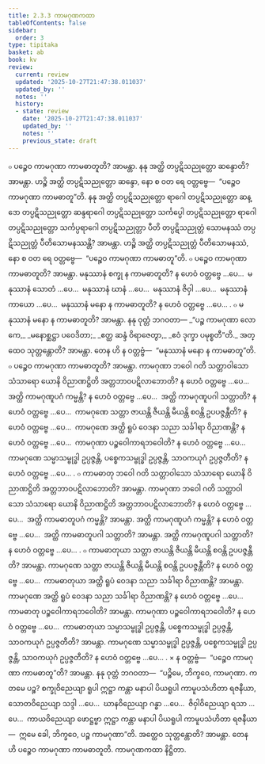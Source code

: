 ```yaml
---
title: 2.3.3 ကာမဂုဏကထာ
tableOfContents: false
sidebar:
  order: 3
type: tipitaka
basket: ab
book: kv
review:
  current: review
  updated: '2025-10-27T21:47:38.011037'
  updated_by: ''
  notes: ''
  history:
  - state: review
    date: '2025-10-27T21:47:38.011037'
    updated_by: ''
    notes: ''
    previous_state: draft
---
```



<ReviewStatus review={frontmatter.review} showDetails={true} />

<HypothesisAnnotation frontmatter={frontmatter} />

<DynamicBreadcrumb />

<Division number="510" book="kv" e="ch" v="32" p="272">

<Paragraph number="1738" book="kv">
๐ ပဉ္စေဝ ကာမဂုဏာ ကာမဓာတူတိ? အာမန္တာ. နနု အတ္ထိ တပ္ပဋိသညုတ္တော ဆန္ဒောတိ? အာမန္တာ. ဟဉ္စိ အတ္ထိ တပ္ပဋိသညုတ္တော ဆန္ဒော, နော စ ဝတ ရေ ဝတ္တဗ္ဗေ—  “ပဉ္စေဝ ကာမဂုဏာ ကာမဓာတူ”တိ. နနု အတ္ထိ တပ္ပဋိသညုတ္တော ရာဂေါ တပ္ပဋိသညုတ္တော ဆန္ဒော တပ္ပဋိသညုတ္တော ဆန္ဒရာဂေါ တပ္ပဋိသညုတ္တော သင်္ကပ္ပေါ တပ္ပဋိသညုတ္တော ရာဂေါ တပ္ပဋိသညုတ္တော သင်္ကပ္ပရာဂေါ တပ္ပဋိသညုတ္တာ ပီတိ တပ္ပဋိသညုတ္တံ သောမနဿံ တပ္ပဋိသညုတ္တံ ပီတိသောမနဿန္တိ? အာမန္တာ. ဟဉ္စိ အတ္ထိ တပ္ပဋိသညုတ္တံ ပီတိသောမနဿံ, နော စ ဝတ ရေ ဝတ္တဗ္ဗေ—  “ပဉ္စေဝ ကာမဂုဏာ ကာမဓာတူ”တိ.
</Paragraph>

<Paragraph number="1739" book="kv">
๐ ပဉ္စေဝ ကာမဂုဏာ ကာမဓာတူတိ? အာမန္တာ. မနုဿာနံ စက္ခု န ကာမဓာတူတိ? န ဟေဝံ ဝတ္တဗ္ဗေ …ပေ…  မနုဿာနံ သောတံ …ပေ…  မနုဿာနံ ဃာနံ …ပေ…  မနုဿာနံ ဇိဝှါ …ပေ…  မနုဿာနံ ကာယော …ပေ…  မနုဿာနံ မနော န ကာမဓာတူတိ? န ဟေဝံ ဝတ္တဗ္ဗေ …ပေ… .
</Paragraph>

<Paragraph number="1740" book="kv">
๐ မနုဿာနံ မနော န ကာမဓာတူတိ? အာမန္တာ. နနု ဝုတ္တံ ဘဂဝတာ—
</Paragraph>

<Paragraph number="1741" type="verses" book="kv">
_“ပဉ္စ ကာမဂုဏာ လောကေ,_  
_မနောစ္ဆဋ္ဌာ ပဝေဒိတာ;_  
_ဧတ္ထ ဆန္ဒံ ဝိရာဇေတွာ,_  
_ဧဝံ ဒုက္ခာ ပမုစ္စတီ”တိ._  

</Paragraph>

<Paragraph number="1742" book="kv">
အတ္ထေဝ သုတ္တန္တောတိ? အာမန္တာ. တေန ဟိ န ဝတ္တဗ္ဗံ—  “မနုဿာနံ မနော န ကာမဓာတူ”တိ.
</Paragraph>

</Division>
<Division number="511" book="kv" e="ch" v="32" p="273">

<Paragraph number="1743" book="kv">
๐ ပဉ္စေဝ ကာမဂုဏာ ကာမဓာတူတိ? အာမန္တာ. ကာမဂုဏာ ဘဝေါ ဂတိ သတ္တာဝါသော သံသာရော ယောနိ ဝိညာဏဋ္ဌိတိ အတ္တဘာဝပဋိလာဘောတိ? န ဟေဝံ ဝတ္တဗ္ဗေ …ပေ…  အတ္ထိ ကာမဂုဏူပဂံ ကမ္မန္တိ? န ဟေဝံ ဝတ္တဗ္ဗေ …ပေ…  အတ္ထိ ကာမဂုဏူပဂါ သတ္တာတိ? န ဟေဝံ ဝတ္တဗ္ဗေ …ပေ…  ကာမဂုဏေ သတ္တာ ဇာယန္တိ ဇီယန္တိ မီယန္တိ စဝန္တိ ဥပပဇ္ဇန္တီတိ? န ဟေဝံ ဝတ္တဗ္ဗေ …ပေ…  ကာမဂုဏေ အတ္ထိ ရူပံ ဝေဒနာ သညာ သင်္ခါရာ ဝိညာဏန္တိ? န ဟေဝံ ဝတ္တဗ္ဗေ …ပေ…  ကာမဂုဏာ ပဉ္စဝေါကာရဘဝေါတိ? န ဟေဝံ ဝတ္တဗ္ဗေ …ပေ…  ကာမဂုဏေ သမ္မာသမ္ဗုဒ္ဓါ ဥပ္ပဇ္ဇန္တိ, ပစ္စေကသမ္ဗုဒ္ဓါ ဥပ္ပဇ္ဇန္တိ, သာဝကယုဂံ ဥပ္ပဇ္ဇတီတိ? န ဟေဝံ ဝတ္တဗ္ဗေ …ပေ… .
</Paragraph>

<Paragraph number="1744" book="kv">
๐ ကာမဓာတု ဘဝေါ ဂတိ သတ္တာဝါသော သံသာရော ယောနိ ဝိညာဏဋ္ဌိတိ အတ္တဘာဝပဋိလာဘောတိ? အာမန္တာ. ကာမဂုဏာ ဘဝေါ ဂတိ သတ္တာဝါသော သံသာရော ယောနိ ဝိညာဏဋ္ဌိတိ အတ္တဘာဝပဋိလာဘောတိ? န ဟေဝံ ဝတ္တဗ္ဗေ …ပေ…  အတ္ထိ ကာမဓာတူပဂံ ကမ္မန္တိ? အာမန္တာ. အတ္ထိ ကာမဂုဏူပဂံ ကမ္မန္တိ? န ဟေဝံ ဝတ္တဗ္ဗေ …ပေ…  အတ္ထိ ကာမဓာတူပဂါ သတ္တာတိ? အာမန္တာ. အတ္ထိ ကာမဂုဏူပဂါ သတ္တာတိ? န ဟေဝံ ဝတ္တဗ္ဗေ …ပေ… .
</Paragraph>

<Paragraph number="1745" book="kv">
๐ ကာမဓာတုယာ သတ္တာ ဇာယန္တိ ဇီယန္တိ မီယန္တိ စဝန္တိ ဥပပဇ္ဇန္တီတိ? အာမန္တာ. ကာမဂုဏေ သတ္တာ ဇာယန္တိ ဇီယန္တိ မီယန္တိ စဝန္တိ ဥပပဇ္ဇန္တီတိ? န ဟေဝံ ဝတ္တဗ္ဗေ …ပေ…  ကာမဓာတုယာ အတ္ထိ ရူပံ ဝေဒနာ သညာ သင်္ခါရာ ဝိညာဏန္တိ? အာမန္တာ. ကာမဂုဏေ အတ္ထိ ရူပံ ဝေဒနာ သညာ သင်္ခါရာ ဝိညာဏန္တိ? န ဟေဝံ ဝတ္တဗ္ဗေ …ပေ…  ကာမဓာတု ပဉ္စဝေါကာရဘဝေါတိ? အာမန္တာ. ကာမဂုဏာ ပဉ္စဝေါကာရဘဝေါတိ? န ဟေဝံ ဝတ္တဗ္ဗေ …ပေ…  ကာမဓာတုယာ သမ္မာသမ္ဗုဒ္ဓါ ဥပ္ပဇ္ဇန္တိ, ပစ္စေကသမ္ဗုဒ္ဓါ ဥပ္ပဇ္ဇန္တိ, သာဝကယုဂံ ဥပ္ပဇ္ဇတီတိ? အာမန္တာ. ကာမဂုဏေ သမ္မာသမ္ဗုဒ္ဓါ ဥပ္ပဇ္ဇန္တိ, ပစ္စေကသမ္ဗုဒ္ဓါ ဥပ္ပဇ္ဇန္တိ, သာဝကယုဂံ ဥပ္ပဇ္ဇတီတိ? န ဟေဝံ ဝတ္တဗ္ဗေ …ပေ… .
</Paragraph>

</Division>
<Division number="512" book="kv" e="ch" v="32" p="274">

<Paragraph number="1746" book="kv">
× န ဝတ္တဗ္ဗံ—  “ပဉ္စေဝ ကာမဂုဏာ ကာမဓာတူ”တိ? အာမန္တာ. နနု ဝုတ္တံ ဘဂဝတာ—  “ပဉ္စိမေ, ဘိက္ခဝေ, ကာမဂုဏာ. ကတမေ ပဉ္စ? စက္ခုဝိညေယျာ ရူပါ ဣဋ္ဌာ ကန္တာ မနာပါ ပိယရူပါ ကာမူပသံဟိတာ ရဇနီယာ, သောတဝိညေယျာ သဒ္ဒါ …ပေ…  ဃာနဝိညေယျာ ဂန္ဓာ …ပေ…  ဇိဝှါဝိညေယျာ ရသာ …ပေ…  ကာယဝိညေယျာ ဖောဋ္ဌဗ္ဗာ ဣဋ္ဌာ ကန္တာ မနာပါ ပိယရူပါ ကာမူပသံဟိတာ ရဇနီယာ—  ဣမေ ခေါ, ဘိက္ခဝေ, ပဉ္စ ကာမဂုဏာ”တိ. အတ္ထေဝ သုတ္တန္တောတိ? အာမန္တာ. တေန ဟိ ပဉ္စေဝ ကာမဂုဏာ ကာမဓာတူတိ.

</Paragraph>
</Division>

<Paragraph number="1747" type="center" book="kv">
ကာမဂုဏကထာ နိဋ္ဌိတာ.
</Paragraph>